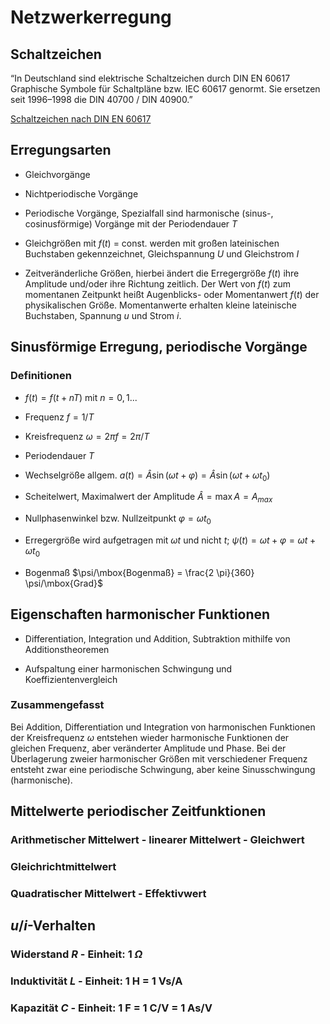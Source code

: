 # Netzwerkerregung

## Schaltzeichen

"In Deutschland sind elektrische Schaltzeichen durch DIN EN 60617 Graphische Symbole für Schaltpläne bzw. IEC 60617
 genormt. Sie ersetzen seit 1996–1998 die DIN 40700 / DIN 40900."

[Schaltzeichen nach DIN EN 60617](https://de.wikipedia.org/wiki/Liste_der_Schaltzeichen_%28Elektrik/Elektronik%29#Ideale_Stromkreise)


## Erregungsarten

* Gleichvorgänge

* Nichtperiodische Vorgänge

* Periodische Vorgänge, Spezialfall sind harmonische (sinus-, cosinusförmige) Vorgänge mit der Periodendauer $T$

* Gleichgrößen mit $f(t)$ = const. werden mit großen lateinischen Buchstaben gekennzeichnet, Gleichspannung $U$ und
  Gleichstrom $I$ 
  
* Zeitveränderliche Größen, hierbei ändert die Erregergröße $f(t)$ ihre Amplitude und/oder ihre Richtung zeitlich. Der
  Wert von $f(t)$ zum momentanen Zeitpunkt heißt Augenblicks- oder Momentanwert $f(t)$ der physikalischen
  Größe. Momentanwerte erhalten kleine lateinische Buchstaben, Spannung $u$ und Strom $i$. 


## Sinusförmige Erregung, periodische Vorgänge

::: {.callout-note}

### Definitionen

* $f(t)=f(t+nT)$ mit $n=0, 1 ...$

* Frequenz $f=1/T$

* Kreisfrequenz $\omega=2\pi f = 2\pi/T$

* Periodendauer $T$

* Wechselgröße allgem. $a(t)=\hat{A} \sin (\omega t +\varphi) = \hat{A} \sin(\omega t + \omega t_0)$

* Scheitelwert, Maximalwert der Amplitude $\hat{A}=\max{A}=A_{max}$

* Nullphasenwinkel bzw. Nullzeitpunkt $\varphi=\omega t_0$

* Erregergröße wird aufgetragen mit $\omega t$ und nicht $t$; $\psi(t) = \omega t + \varphi = \omega t + \omega t_0$

* Bogenmaß $\psi/\mbox{Bogenmaß} = \frac{2 \pi}{360} \psi/\mbox{Grad}$
:::


## Eigenschaften harmonischer Funktionen

* Differentiation, Integration und Addition, Subtraktion mithilfe von Additionstheoremen

* Aufspaltung einer harmonischen Schwingung und Koeffizientenvergleich

::: {.callout-note} 

### Zusammengefasst

Bei Addition, Differentiation und Integration von harmonischen Funktionen der Kreisfrequenz $\omega$
entstehen wieder harmonische Funktionen der gleichen Frequenz, aber veränderter Amplitude und Phase. Bei der
Überlagerung zweier harmonischer Größen mit verschiedener Frequenz entsteht zwar eine periodische Schwingung, aber
keine Sinusschwingung (harmonische).
:::

## Mittelwerte periodischer Zeitfunktionen

::: {.callout-note} 

### Arithmetischer Mittelwert - linearer Mittelwert - Gleichwert

\begin{align}
\overline{u(t)} &= \frac{1}{T} \int_t^{t+T} u(\tau) \mathrm{d} \tau
\end{align}
:::

::: {.callout-note} 

### Gleichrichtmittelwert

\begin{align}
\overline{\lvert u(t) \lvert} &= \frac{1}{T} \int_t^{t+T} \lvert u(\tau) \lvert \mathrm{d} \tau
\end{align}
:::

::: {.callout-note} 

### Quadratischer Mittelwert - Effektivwert

\begin{align}
U_{eff} = \sqrt{\overline{u^2(t)}} &= \sqrt{\frac{1}{T} \int_t^{t+T} u^2(\tau) \mathrm{d} \tau}
\end{align}
:::

## $u/i$-Verhalten

::: {.callout-note} 

### Widerstand $R$ - Einheit: 1 $\Omega$

\begin{align}
u(t) &= R \cdot i(t) \\
&= R \cdot \hat{I} \sin(\omega t + \varphi_i) \\
&= \hat{U} \sin(\omega t + \varphi_u)
\end{align}
:::

::: {.callout-note}

### Induktivität $L$ - Einheit: 1 H = 1 Vs/A

\begin{align}
u(t) &= L \cdot \frac{di_L(t)}{dt} \\
&= \omega L \cdot \hat{I} \cos(\omega t + \varphi_i) \\
&= \omega L \hat{I} \sin(\omega t + \varphi_i + \frac{\pi}{2})
\end{align}
:::

::: {.callout-note} 

### Kapazität $C$ - Einheit: 1 F = 1 C/V = 1 As/V

\begin{align}
i(t) &= C \cdot \frac{du_C(t)}{dt} \\
&= \omega C \cdot \hat{U} \cos(\omega t + \varphi_u) \\
&= \omega C \hat{U} \sin(\omega t + \varphi_u + \frac{\pi}{2})
\end{align}
:::
